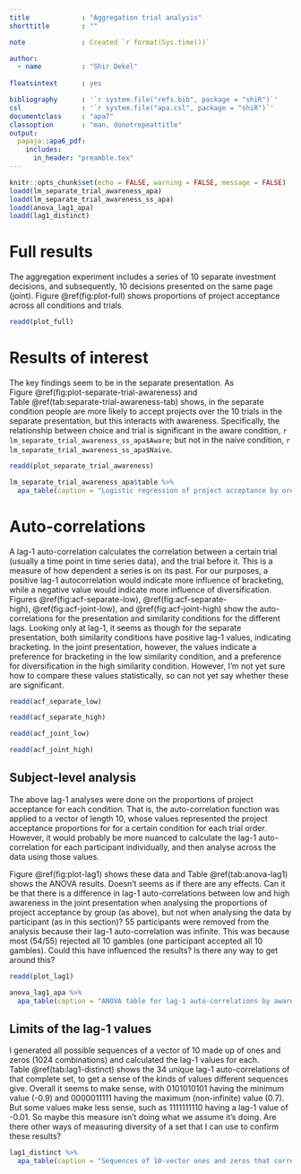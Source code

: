 ```yaml
---
title             : "Aggregation trial analysis"
shorttitle        : ""

note              : Created `r format(Sys.time())`

author: 
  - name          : "Shir Dekel"
  
floatsintext      : yes

bibliography      : '`r system.file("refs.bib", package = "shiR")`'
csl               : '`r system.file("apa.csl", package = "shiR")`'
documentclass     : "apa7"
classoption       : "man, donotrepeattitle"
output: 
  papaja::apa6_pdf:
    includes: 
      in_header: "preamble.tex"
---
```


```r
knitr::opts_chunk$set(echo = FALSE, warning = FALSE, message = FALSE)
loadd(lm_separate_trial_awareness_apa)
loadd(lm_separate_trial_awareness_ss_apa)
loadd(anova_lag1_apa)
loadd(lag1_distinct)
```

# Full results

The aggregation experiment includes a series of 10 separate investment decisions, and subsequently, 10 decisions presented on the same page (joint). Figure\ \@ref(fig:plot-full) shows proportions of project acceptance across all conditions and trials.

```r
readd(plot_full)
```

# Results of interest

The key findings seem to be in the separate presentation. As Figure\ \@ref(fig:plot-separate-trial-awareness) and Table\ \@ref(tab:separate-trial-awareness-tab) shows, in the separate condition people are more likely to accept projects over the 10 trials in the separate presentation, but this interacts with awareness. Specifically, the relationship between choice and trial is significant in the aware condition, `r lm_separate_trial_awareness_ss_apa$Aware`; but not in the naive condition, `r lm_separate_trial_awareness_ss_apa$Naive`.

```r
readd(plot_separate_trial_awareness)
```

```r
lm_separate_trial_awareness_apa$table %>% 
  apa_table(caption = "Logistic regression of project acceptance by order and awareness.")
```

# Auto-correlations

A lag-1 auto-correlation calculates the correlation between a certain trial (usually a time point in time series data), and the trial before it. This is a measure of how dependent a series is on its past. For our purposes, a positive lag-1 autocorrelation would indicate more influence of bracketing, while a negative value would indicate more influence of diversification. Figures\ \@ref(fig:acf-separate-low),\ \@ref(fig:acf-separate-high),\ \@ref(fig:acf-joint-low), and\ \@ref(fig:acf-joint-high) show the auto-correlations for the presentation and similarity conditions for the different lags. Looking only at lag-1, it seems as though for the separate presentation, both similarity conditions have positive lag-1 values, indicating bracketing. In the joint presentation, however, the values indicate a preference for bracketing in the low similarity condition, and a preference for diversification in the high similarity condition. However, I'm not yet sure how to compare these values statistically, so can not yet say whether these are significant.

```r
readd(acf_separate_low)
```

```r
readd(acf_separate_high)
```

```r
readd(acf_joint_low)
```

```r
readd(acf_joint_high)
```

## Subject-level analysis

The above lag-1 analyses were done on the proportions of project acceptance for each condition. That is, the auto-correlation function was applied to a vector of length 10, whose values represented the project acceptance proportions for for a certain condition for each trial order. However, it would probably be more nuanced to calculate the lag-1 auto-correlation for each participant individually, and then analyse across the data using those values. 

Figure\ \@ref(fig:plot-lag1) shows these data and Table\ \@ref(tab:anova-lag1) shows the ANOVA results. Doesn't seems as if there are any effects. Can it be that there is a difference in lag-1 auto-correlations between low and high awareness in the joint presentation when analysing the proportions of project acceptance by group (as above), but not when analysing the data by participant (as in this section)? 55 participants were removed from the analysis because their lag-1 auto-correlation was infinite. This was because most (54/55) rejected all 10 gambles (one participant accepted all 10 gambles). Could this have influenced the results? Is there any way to get around this?

```r
readd(plot_lag1)
```

```r
anova_lag1_apa %>% 
  apa_table(caption = "ANOVA table for lag-1 auto-correlations by awareness, similarity, and presentation conditions")
```

## Limits of the lag-1 values

I generated all possible sequences of a vector of 10 made up of ones and zeros (1024 combinations) and calculated the lag-1 values for each. Table\ \@ref(tab:lag1-distinct) shows the 34 unique lag-1 auto-correlations of that complete set, to get a sense of the kinds of values different sequences give. Overall it seems to make sense, with 0101010101 having the minimum value (-0.9) and 0000011111 having the maximum (non-infinite) value (0.7). But some values make less sense, such as 1111111110 having a lag-1 value of -0.01. So maybe this measure isn't doing what we assume it's doing. Are there other ways of measuring diversity of a set that I can use to confirm these results?

```r
lag1_distinct %>% 
  apa_table(caption = "Sequences of 10-vector ones and zeros that correspond with the unique lag-1 auto-correlation values", longtable = TRUE)
```

